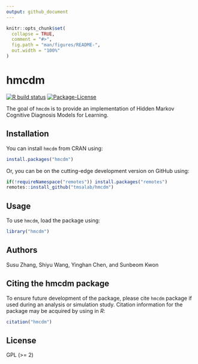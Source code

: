 ```yaml
---
output: github_document
---
```


<!-- README.md is generated from README.Rmd. Please edit that file -->

```r
knitr::opts_chunk$set(
  collapse = TRUE,
  comment = "#>",
  fig.path = "man/figures/README-",
  out.width = "100%"
)
```

# hmcdm

<!-- badges: start -->
[![R build status](https://github.com/tmsalab/hmcdm/workflows/R-CMD-check/badge.svg)](https://github.com/tmsalab/hmcdm/actions)
[![Package-License](http://img.shields.io/badge/license-GPL%20(%3E=2)-brightgreen.svg?style=flat)](http://www.gnu.org/licenses/gpl-2.0.html)
<!-- badges: end -->

The goal of `hmcdm` is to provide an implementation of Hidden Markov Cognitive Diagnosis Models for Learning.

## Installation

You can install `hmcdm` from CRAN using:

```r
install.packages("hmcdm")
```

Or, you can be on the cutting-edge development version on GitHub using:

```r
if(!requireNamespace("remotes")) install.packages("remotes")
remotes::install_github("tmsalab/hmcdm")
```

## Usage

To use `hmcdm`, load the package using:

```r
library("hmcdm")
```

## Authors

Susu Zhang, Shiyu Wang, Yinghan Chen, and Sunbeom Kwon

## Citing the hmcdm package

To ensure future development of the package, please cite `hmcdm`
package if used during an analysis or simulation study. Citation information
for the package may be acquired by using in *R*:

```r
citation("hmcdm")
```

## License

GPL (>= 2)

